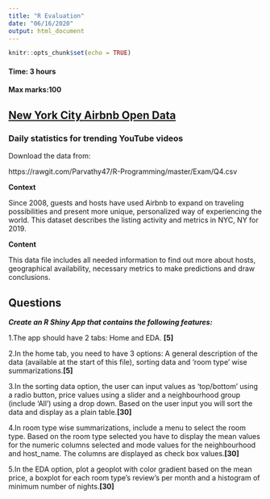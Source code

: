```yaml
---
title: "R Evaluation"
date: "06/16/2020"
output: html_document
---
```


```r
knitr::opts_chunk$set(echo = TRUE)
```

#### Time: 3 hours
#### Max marks:100

## [New York City Airbnb Open Data](https://www.kaggle.com/dgomonov/new-york-city-airbnb-open-data)
### Daily statistics for trending YouTube videos

Download the data from:

https://rawgit.com/Parvathy47/R-Programming/master/Exam/Q4.csv

**Context**

Since 2008, guests and hosts have used Airbnb to expand on traveling possibilities and present more unique, personalized way of experiencing the world. This dataset describes the listing activity and metrics in NYC, NY for 2019.


**Content**

This data file includes all needed information to find out more about hosts, geographical availability, necessary metrics to make predictions and draw conclusions.

## Questions
***Create an R Shiny App that contains the following features:***

1.The app should have 2 tabs: Home and EDA. **[5]**

2.In the home tab, you need to have 3 options: A general description of the data (available at the start of this file), sorting data and  'room type' wise summarizations.**[5]**

3.In the sorting data option, the user can input values as 'top/bottom' using a radio button, price values using a slider and a neighbourhood group (include 'All') using a drop down. Based on the user input you will sort the data and display as a plain table.**[30]**

4.In room type wise summarizations, include a menu to select the room type. Based on the room type selected you have to display the mean values for the numeric columns selected and mode values for the neighbourhood and host_name. The columns are displayed as check box values.**[30]**

5.In the EDA option, plot a geoplot with color gradient based on the mean price, a boxplot for each room type's review's per month and a histogram of minimum number of nights.**[30]**

